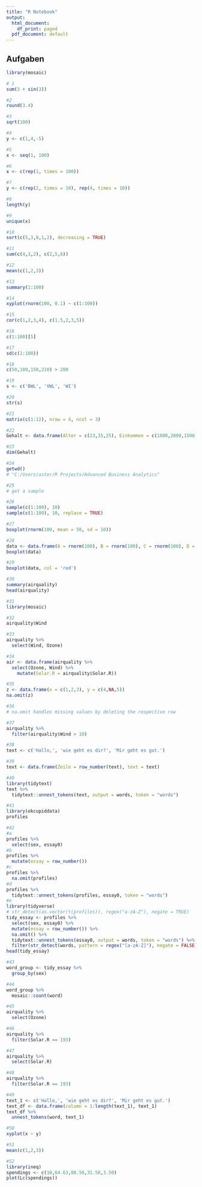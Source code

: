 ```yaml
---
title: "R Notebook"
output:
  html_document:
    df_print: paged
  pdf_document: default
---
```



## Aufgaben

```r
library(mosaic)
```
```r
# 1
sum(3 + sin(3))
```
```r
#2 
round(3.4)
```
```r
#3 
sqrt(100)
```
```r
#4
y <- c(1,4,-5)
```
```r
#5
x <- seq(1, 100)
```
```r
#6
x <- c(rep(1, times = 100))
```
```r
#7
y <- c(rep(2, times = 10), rep(4, times = 10))
```
```r
#8
length(y)
```
```r
#9 
unique(x)
```
```r
#10
sort(c(5,3,8,1,2), decreasing = TRUE)
```
```r
#11
sum(c(4,3,2), c(2,5,6))
```
```r
#12
mean(c(1,2,3))
```
```r
#13
summary(1:100)
```
```r
#14
xyplot(rnorm(100, 0.1) ~ c(1:100))
```
```r
#15
cor(c(1,2,3,4), c(1.5,2,3,5))
```
```r
#16
c(1:100)[5]
```
```r
#17
sd(c(1:100)) 
```
```r
#18
c(50,100,150,210) > 200
```
```r
#19
s <- c('BWL', 'VWL', 'WI')
```
```r
#20
str(s)
```
```r
#21
matrix(c(1:12), nrow = 4, ncol = 3)
```
```r
#22
Gehalt <- data.frame(Alter = c(23,35,25), Einkommen = c(1000,2000,1500), Geschlecht = c('m','w','w'))
```
```r
#23
dim(Gehalt)
```
```r
#24
getwd()
# "C:/Users/aster/R Projects/Advanced Business Analytics"
```
```r
#25
# get a sample
```
```r
#26 
sample(c(1:100), 10)
sample(c(1:100), 10, replace = TRUE)
```
```r
#27
boxplot(rnorm(100, mean = 50, sd = 10))
```
```r
#28
data <- data.frame(A = rnorm(100), B = rnorm(100), C = rnorm(100), D = rnorm(100))
boxplot(data)
```
```r
#29
boxplot(data, col = 'red')
```
```r
#30
summary(airquality)
head(airquality)
```
```r
#31
library(mosaic)
```
```r
#32
airquality$Wind
```
```r
#33
airquality %>% 
  select(Wind, Ozone)
```
```r
#34
air <- data.frame(airquality %>%
  select(Ozone, Wind) %>%
    mutate(Solar.R = airquality$Solar.R))
```
```r
#35
z <- data.frame(x = c(1,2,3), y = c(4,NA,5))
na.omit(z)
```
```r
#36
# na.omit handles missing values by deleting the respective row
```
```r
#37
airquality %>% 
  filter(airquality$Wind > 10)
```
```r
#38
text <- c('Hallo,', 'wie geht es dir?', 'Mir geht es gut.')
```
```r
#39
text <- data.frame(Zeile = row_number(text), text = text)
```
```r
#40
library(tidytext)
text %>%
  tidytext::unnest_tokens(text, output = words, token = "words")
```
```r
#41
library(okcupiddata)
profiles
```
```r
#42
#a
profiles %>% 
  select(sex, essay0)
#b
profiles %>%
  mutate(essay = row_number())
#c
profiles %>%
  na.omit(profiles)
#d
profiles %>% 
  tidytext::unnest_tokens(profiles, essay0, token = "words")
#e
library(tidyverse)
# str_detect(as.vector(t(profiles)), regex("a-zA-Z"), negate = TRUE)
tidy_essay <- profiles %>%
  select(sex, essay0) %>%
  mutate(essay = row_number()) %>%
  na.omit() %>%
  tidytext::unnest_tokens(essay0, output = words, token = "words") %>%
  filter(str_detect(words, pattern = regex("[a-zA-Z]"), negate = FALSE))
head(tidy_essay)
```
```r
#43
word_group <- tidy_essay %>%
  group_by(sex)
```
```r
#44
word_group %>%
  mosaic::count(word)
```
```r
#45
airquality %>%
  select(Ozone)
```
```r
#46
airquality %>% 
  filter(Solar.R == 193)
```
```r
#47
airquality %>%
  select(Solar.R)
```
```r
#48
airquality %>%
  filter(Solar.R == 193)
```
```r
#49
text_1 <- c('Hallo,', 'wie geht es dir?', 'Mir geht es gut.')
text_df <- data.frame(column = 1:length(text_1), text_1)
text_df %>% 
  unnest_tokens(word, text_1)
```
```r
#50
xyplot(x ~ y)
```
```r
#51
mean(c(1,2,3))
```
```r
#52
library(ineq)
spendings <- c(10,64.63,88.50,31.50,3.50)
plot(Lc(spendings))
```